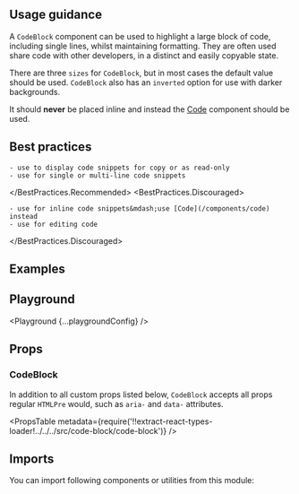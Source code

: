 


<Layout title="Code Block" description="For presenting larger, single or multi-line, code snippets">

## Usage guidance

A `CodeBlock` component can be used to highlight a large block of code, including single lines, whilst maintaining formatting. They are often used share code with other developers, in a distinct and easily copyable state.

There are three `sizes` for `CodeBlock`, but in most cases the default value should be used. `CodeBlock` also has an `inverted` option for use with darker backgrounds.

It should **never** be placed inline and instead the [Code](/components/code) component should be used.

## Best practices

<BestPractices>
  <BestPractices.Recommended>

    - use to display code snippets for copy or as read-only
    - use for single or multi-line code snippets

  </BestPractices.Recommended>
  <BestPractices.Discouraged>

    - use for inline code snippets&mdash;use [Code](/components/code) instead
    - use for editing code

  </BestPractices.Discouraged>
</BestPractices>

## Examples

<Example title="Basic usage" path="code-block/basic-usage">
  <BasicUsage />
</Example>

<Example title="Sizes" path="code-block/sizes">
  <Sizes />
</Example>

<Example title="Inverted" path="code-block/inverted" darkPreview>
  <Inverted />
</Example>

## Playground

<Playground {...playgroundConfig} />

## Props

### CodeBlock

In addition to all custom props listed below, `CodeBlock` accepts all props regular `HTMLPre` would, such as `aria-` and `data-` attributes.

<PropsTable
  metadata={require('!!extract-react-types-loader!../../../src/code-block/code-block')}
/>

## Imports

You can import following components or utilities from this module:

<Imports module={CodeBlockExports} path="@datacamp/waffles/code-block" />

</Layout>
